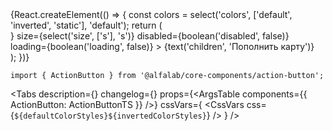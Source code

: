 

<Meta title='Components/Actions/ActionButton' component={ActionButton} />

<!-- Canvas -->

<Story name='ActionButton'>
    {React.createElement(() => {
        const colors = select('colors', ['default', 'inverted', 'static'], 'default');
        return (
            <div
                style={{
                    backgroundColor:
                        colors === 'inverted'
                            ? 'var(--color-light-bg-primary-inverted)'
                            : 'transparent',
                    padding: '8px',
                    position: 'absolute',
                    top: 0,
                    left: 0,
                    right: 0,
                    bottom: 0,
                }}
            >
                <ActionButton
                    colors={colors}
                    view={select('view', ['primary', 'secondary'], 'primary')}
                    href={text('href', '')}
                    icon={<StarLineMIcon />}
                    size={select('size', ['s'], 's')}
                    disabled={boolean('disabled', false)}
                    loading={boolean('loading', false)}
                >
                    {text('children', 'Пополнить карту')}
                </ActionButton>
            </div>
        );
    })}
</Story>

<!-- Docs -->

<ComponentHeader
    name='ActionButton'
    version={version}
    package='@alfalab/core-components/action-button'
/>

```tsx
import { ActionButton } from '@alfalab/core-components/action-button';
```

<Tabs
    description={<Description />}
    changelog={<Changelog />}
    props={<ArgsTable components={{ ActionButton: ActionButtonTS }} />}
    cssVars={
        <CssVars
            css={`
                ${defaultColorStyles}${invertedColorStyles}
            `}
        />
    }
/>
